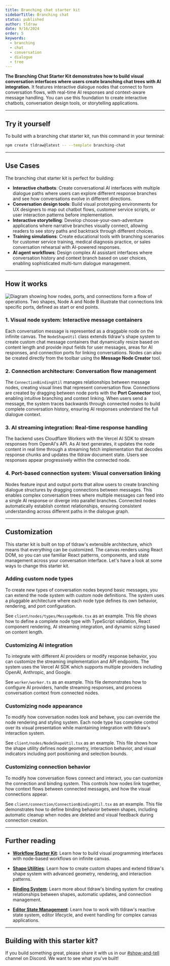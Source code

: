 ```yaml
---
title: Branching chat starter kit
sidebarTitle: Branching chat
status: published
author: tldraw
date: 9/16/2024
order: 5
keywords:
  - branching
  - chat
  - conversation
  - dialogue
  - tree
---
```


**The Branching Chat Starter Kit demonstrates how to build visual conversation interfaces where users create branching chat trees with AI integration.** It features interactive dialogue nodes that connect to form conversation flows, with real-time AI responses and context-aware message handling. You can use this foundation to create interactive chatbots, conversation design tools, or storytelling applications.

<StarterKitEmbed id="branching-chat" />

---

## Try it yourself

To build with a branching chat starter kit, run this command in your terminal:

```bash
npm create tldraw@latest -- --template branching-chat
```

---

## Use Cases

The branching chat starter kit is perfect for building:

- **Interactive chatbots**: Create conversational AI interfaces with multiple dialogue paths where users can explore different response branches and see how conversations evolve in different directions.
- **Conversation design tools**: Build visual prototyping environments for UX designers to map out chatbot flows, customer service scripts, or user interaction patterns before implementation.
- **Interactive storytelling**: Develop choose-your-own-adventure applications where narrative branches visually connect, allowing readers to see story paths and backtrack through different choices.
- **Training simulations**: Create educational tools with branching scenarios for customer service training, medical diagnosis practice, or sales conversation rehearsal with AI-powered responses.
- **AI agent workflows**: Design complex AI assistant interfaces where conversation history and context branch based on user choices, enabling sophisticated multi-turn dialogue management.

---

## How it works

![Diagram showing how nodes, ports, and connections form a flow of operations. Two shapes, Node A and Node B illustrate that connections link specific ports, defined as start or end points.](/images/starter-kits/chart-branching-chat.png)

### 1. Visual node system: Interactive message containers

Each conversation message is represented as a draggable node on the infinite canvas. The `NodeShapeUtil` class extends tldraw's shape system to create custom chat message containers that dynamically resize based on content length and provide input fields for user messages, areas for AI responses, and connection ports for linking conversations. Nodes can also be created directly from the toolbar using the **Message Node Creator** tool.

### 2. Connection architecture: Conversation flow management

The `ConnectionBindingUtil` manages relationships between message nodes, creating visual lines that represent conversation flow. Connections are created by dragging between node ports with the **Port Connector** tool, enabling intuitive branching and context linking. When users send a message, the system traces backwards through connected nodes to build complete conversation history, ensuring AI responses understand the full dialogue context.

### 3. AI streaming integration: Real-time response handling

The backend uses Cloudflare Workers with the Vercel AI SDK to stream responses from OpenAI's API. As AI text generates, it updates the node content in real time through a streaming fetch implementation that decodes response chunks and updates the tldraw document state. Users see responses appear progressively within the connected node.

### 4. Port-based connection system: Visual conversation linking

Nodes feature input and output ports that allow users to create branching dialogue structures by dragging connections between messages. This enables complex conversation trees where multiple messages can feed into a single AI response or diverge into parallel branches. Connected nodes automatically establish context relationships, ensuring consistent understanding across different paths in the dialogue graph.

---

## Customization

This starter kit is built on top of tldraw's extensible architecture, which means that everything can be customized. The canvas renders using React DOM, so you can use familiar React patterns, components, and state management across your conversation interface. Let's have a look at some ways to change this starter kit.

### Adding custom node types

To create new types of conversation nodes beyond basic messages, you can extend the node system with custom node definitions. The system uses a pluggable architecture where each node type defines its own behavior, rendering, and port configuration.

See `client/nodes/types/MessageNode.tsx` as an example. This file shows how to define a complete node type with TypeScript validation, React component rendering, AI streaming integration, and dynamic sizing based on content length.

### Customizing AI integration

To integrate with different AI providers or modify response behavior, you can customize the streaming implementation and API endpoints. The system uses the Vercel AI SDK which supports multiple providers including OpenAI, Anthropic, and Google.

See `worker/worker.ts` as an example. This file demonstrates how to configure AI providers, handle streaming responses, and process conversation context from connected nodes.

### Customizing node appearance

To modify how conversation nodes look and behave, you can override the node rendering and styling system. Each node type has complete control over its visual presentation while maintaining integration with tldraw's interaction system.

See `client/nodes/NodeShapeUtil.tsx` as an example. This file shows how the shape utility defines node geometry, interaction behavior, and visual indicators including port positioning and selection bounds.

### Customizing connection behavior

To modify how conversation flows connect and interact, you can customize the connection and binding system. This controls how nodes link together, how context flows between connected messages, and how the visual connections appear.

See `client/connection/ConnectionBindingUtil.tsx` as an example. This file demonstrates how to define binding behavior between shapes, including automatic cleanup when nodes are deleted and visual feedback during connection creation.

---

## Further reading

- **[Workflow Starter Kit](/starter-kits/workflow)**: Learn how to build visual programming interfaces with node-based workflows on infinite canvas.

- **[Shape Utilities](/docs/shapes#Custom-shapes-1)**: Learn how to create custom shapes and extend tldraw's shape system with advanced geometry, rendering, and interaction patterns.

- **[Binding System](/docs/binding)**: Learn more about tldraw's binding system for creating relationships between shapes, automatic updates, and connection management.

- **[Editor State Management](/docs/editor)**: Learn how to work with tldraw's reactive state system, editor lifecycle, and event handling for complex canvas applications.

---

## Building with this starter kit?

If you build something great, please share it with us in our [#show-and-tell](https://discord.tldraw.com/?utm_source=docs&utm_medium=organic&utm_campaign=sociallink) channel on Discord. We want to see what you've built!
